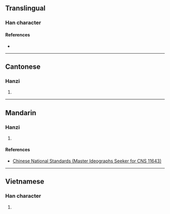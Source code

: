 {{character info/new}}
==Translingual==

===Han character===
{{Han char|rn=64|rad=手|as=07|sn=10|four=|canj=QSHU|ids=⿰扌尾}}

====References====
* {{Han ref|kx=0434.241|hdz=31888.011|uh=6364|ud=25444}}

----

==Cantonese==

===Hanzi===
{{yue-hanzi|jyut=[[mei5]]|y=mei5}}

# {{rfdef|yue|sort=手07}}

----

==Mandarin==

===Hanzi===
{{cmn-hanzi|pin=[[wēi]] ([[wei1]])|wg=wei<sup>1</sup>}}

# {{rfdef|cmn|sort=手07}}

====References====
* [http://www.cns11643.gov.tw/AIDB/query_general_view.do?page=3&code=647D Chinese National Standards (Master Ideographs Seeker for CNS 11643)]

----

==Vietnamese==

===Han character===
{{vi-hantu|vãi|rs=手07}}

# {{rfdef|vi|sort=手07}}